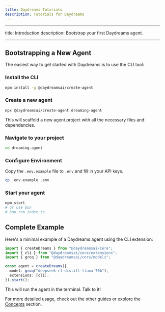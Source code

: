 ```yaml
---
title: Daydreams Tutorials
description: Tutorials for Daydreams
---
```


---

title: Introduction description: Bootstrap your first Daydreams agent.

---

## Bootstrapping a New Agent

The easiest way to get started with Daydreams is to use the CLI tool:

### Install the CLI

```bash
npm install -g @daydreamsai/create-agent
```

### Create a new agent

```bash
npx @daydreamsai/create-agent dreaming-agent
```

This will scaffold a new agent project with all the necessary files and
dependencies.

### Navigate to your project

```bash
cd dreaming-agent
```

### Configure Environment

Copy the `.env.example` file to `.env` and fill in your API keys.

```bash
cp .env.example .env
```

### Start your agent

```bash
npm start
# or use bun
# bun run index.ts
```

## Complete Example

Here's a minimal example of a Daydreams agent using the CLI extension:

```ts
import { createDreams } from "@daydreamsai/core";
import { cli } from "@daydreamsai/core/extensions";
import { groq } from "@daydreamsai/core/models";

const agent = createDreams({
  model: groq("deepseek-r1-distill-llama-70b"),
  extensions: [cli],
}).start();
```

This will run the agent in the terminal. Talk to it!

For more detailed usage, check out the other guides or explore the
[Concepts](/docs/concepts/core) section.
